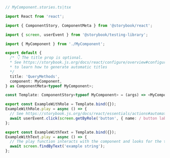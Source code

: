 ```ts
// MyComponent.stories.ts|tsx

import React from 'react';

import { ComponentStory, ComponentMeta } from '@storybook/react';

import { screen, userEvent } from '@storybook/testing-library';

import { MyComponent } from './MyComponent';

export default {
  /* 👇 The title prop is optional.
  * See https://storybook.js.org/docs/react/configure/overview#configure-story-loading
  * to learn how to generate automatic titles
  */
  title: 'QueryMethods',
  component: MyComponent,
} as ComponentMeta<typeof MyComponent>;

const Template: ComponentStory<typeof MyComponent> = (args) => <MyComponent {...args} />;

export const ExampleWithRole = Template.bind({});
ExampleWithRole.play = async () => {
  // See https://storybook.js.org/docs/react/essentials/actions#automatically-matching-args to learn how to setup logging in the Actions panel
  await userEvent.click(screen.getByRole('button', { name: / button label/i }));
};

export const ExampleWithText = Template.bind({});
ExampleWithText.play = async () => {
  // The play function interacts with the component and looks for the text
  await screen.findByText('example string');
};
```